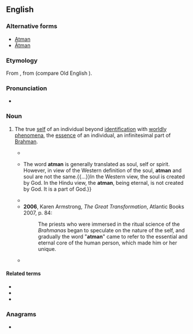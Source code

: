 {{also|Atmán}}
==English==
{{wikipedia}}

===Alternative forms===
* [[Atman]]
* [[Ātman]]

===Etymology===
From {{etyl|sa|en}} {{m|sa|आत्मन्||soul; self; essence|tr=ātmán}}, from {{etyl|ine-pro|en}} (compare Old English {{m|ang|ǣþm||breath}}).

===Pronunciation===
* {{a|UK}} {{IPA|/ˈɑːtman/|lang=en}}

===Noun===
{{en-noun}}

# {{lb|en|Hinduism|Buddhism|Jainism|Vedanta}} The true [[self]] of an individual beyond [[identification]] with [[worldly]] [[phenomena]], the [[essence]] of an individual, an infinitesimal part of [[Brahman]].
#* {{quote-text|year=1994|author=John Hick|title=Death and Eternal Life|page=450|url=http://books.google.com.au/books?id=y82VKVtQyF0C&pg=PA450&dq=%22atman%22%7C%22atmans%22&hl=en&sa=X&ei=WRKsU7_zKsWdkwXauIHoBA&redir_esc=y#v=onepage&q=%22atman%22%7C%22atmans%22&f=false|passage=However, we have been led beyond this to a threefold analysis which in its western version is body-soul-spirit and in its eastern version body-mind-'''atman'''.}}
#* {{quote-text|year=2005|author=Bansi Pandit|title=Explore Hinduism|page=63|url=http://books.google.com.au/books?id=PT5h4IjBMk0C&pg=PA63&dq=%22atman%22%7C%22atmans%22&hl=en&sa=X&ei=WRKsU7_zKsWdkwXauIHoBA&redir_esc=y#v=onepage&q=%22atman%22%7C%22atmans%22&f=false|passage='''Atman''' is the manifestation of ''brahman'' in the human body. The central theme of the Upanishads is that in the liberated state the '''atman''' is identical with ''brahman''.{{...}}The word '''atman''' is generally translated as soul, self or spirit. However, in view of the Western definition of the soul, '''atman''' and soul are not the same.{{...}}In the Western view, the soul is created by God. In the Hindu view, the '''atman''', being eternal, is not created by God. It is a part of God.}}
#* {{quote-text|year=2006|author=Donald Goergen|title=Fire of Love: Encountering the Holy Spirit|page=151|url=http://books.google.com.au/books?id=1KU4rpZdhrsC&pg=PA151&dq=%22atman%22%7C%22atmans%22&hl=en&sa=X&ei=WRKsU7_zKsWdkwXauIHoBA&redir_esc=y#v=onepage&q=%22atman%22%7C%22atmans%22&f=false|passage=The human being in Hindu thought comprises '''Atman''' (or ''Punisha'') and ''Maya'' (or ''Prakriti''). The Hindu doctrine of '''Atman''' concerns one's deepest identity.}}
#* '''2006''', Karen Armstrong, ''The Great Transformation'', Atlantic Books 2007, p. 84:
#*: The priests who were immersed in the ritual science of the ''Brahmanas'' began to speculate on the nature of the self, and gradually the word "'''atman'''" came to refer to the essential and eternal core of the human person, which made him or her unique.
#* {{quote-text|year=2011|author=Owen Flanagan|title=The Bodhisattva's Brain: Buddhism Naturalized|page=124|url=http://books.google.com.au/books?id=2wkkvC13wRIC&pg=PA124&dq=%22atman%22%7C%22atmans%22&hl=en&sa=X&ei=WRKsU7_zKsWdkwXauIHoBA&redir_esc=y#v=onepage&q=%22atman%22%7C%22atmans%22&f=false|passage=The Brahmanic tradition that Buddhism is both connected to and a reaction against was, according to almost every scholar, over the top as regards '''atman'''. So, not only were individuals possessed of an immutable, indestructible '''atman'''. Some, perhaps many Brahmins were asserting that they were ATMAN.}}

====Related terms====
* {{l|en|anatman|anātman}}
* {{l|en|anatta|anattā}}
* {{l|en|Sutratman}}

===Anagrams===
* {{anagrams|en|a=aamnt|MANTA|manat|manta}}